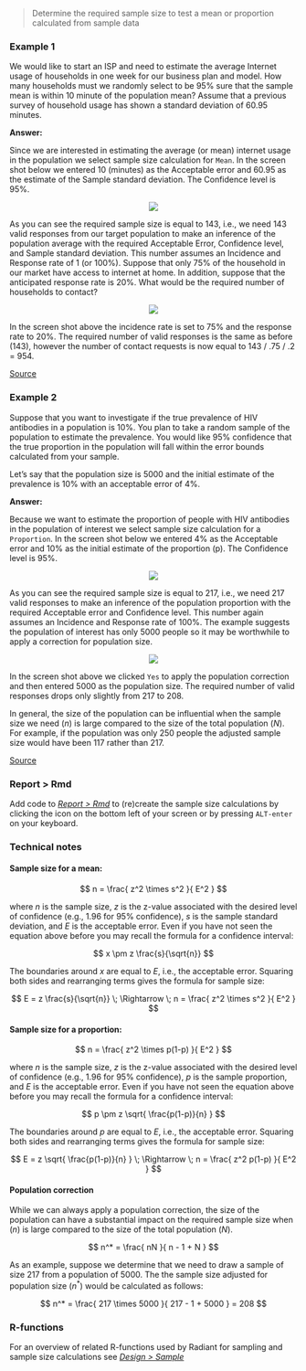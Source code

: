 > Determine the required sample size to test a mean or proportion calculated from sample data

### Example 1

We would like to start an ISP and need to estimate the average Internet usage of households in one week for our business plan and model. How many households must we randomly select to be 95% sure that the sample mean is within 10 minute of the population mean? Assume that a previous survey of household usage has shown a standard deviation of 60.95 minutes.

**Answer:**

Since we are interested in estimating the average (or mean) internet usage in the population we select sample size calculation for `Mean`. In the screen shot below we entered 10 (minutes) as the Acceptable error and 60.95 as the estimate of the Sample standard deviation. The Confidence level is 95%.

<p align="center"><img src="https://radiant-rstats.github.io/docs/design/figures_design//sample_size_ex1a.png"></p>

As you can see the required sample size is equal to 143, i.e., we need 143 valid responses from our target population to make an inference of the population average with the required Acceptable Error, Confidence level, and Sample standard deviation. This number assumes an Incidence and Response rate of 1 (or 100%). Suppose that only 75% of the household in our market have access to internet at home. In addition, suppose that the anticipated response rate is 20%. What would be the required number of households to contact?

<p align="center"><img src="https://radiant-rstats.github.io/docs/design/figures_design//sample_size_ex1b.png"></p>

In the screen shot above the incidence rate is set to 75% and the response rate to 20%. The required number of valid responses is the same as before (143), however the number of contact requests is now equal to 143 / .75 / .2 = 954.

<a href="http://www.isixsigma.com/tools-templates/sampling-data/how-determine-sample-size-determining-sample-size/" target="_blank">Source</a>

### Example 2

Suppose that you want to investigate if the true prevalence of HIV antibodies in a population is 10%. You plan to take a random sample of the population to estimate the prevalence. You would like 95% confidence that the true proportion in the population will fall within the error bounds calculated from your sample.

Let's say that the population size is 5000 and the initial estimate of the prevalence is 10% with an acceptable error of 4%.

**Answer:**

Because we want to estimate the proportion of people with HIV antibodies in the population of interest we select sample size calculation for a `Proportion`. In the screen shot below we entered 4% as the Acceptable error and 10% as the initial estimate of the proportion (p). The Confidence level is 95%.

<p align="center"><img src="https://radiant-rstats.github.io/docs/design/figures_design//sample_size_ex2a.png"></p>

As you can see the required sample size is equal to 217, i.e., we need 217 valid responses to make an inference of the population proportion with the required Acceptable error and Confidence level. This number again assumes an Incidence and Response rate of 100%. The example suggests the population of interest has only 5000 people so it may be worthwhile to apply a correction for population size.

<p align="center"><img src="https://radiant-rstats.github.io/docs/design/figures_design//sample_size_ex2b.png"></p>

In the screen shot above we clicked `Yes` to apply the population correction and then entered 5000 as the population size. The required number of valid responses drops only slightly from 217 to 208.

In general, the size of the population can be influential when the sample size we need ($n$) is large compared to the size of the total population ($N$). For example, if the population was only 250 people the adjusted sample size would have been 117 rather than 217.

<a href="http://bphc.hrsa.gov/policiesregulations/performancemeasures/patientsurvey/calculating.html" target="_blank">Source</a>

### Report > Rmd

Add code to <a href="https://radiant-rstats.github.io/docs/data/report_rmd.html" target="_blank">_Report > Rmd_</a> to (re)create the sample size calculations by clicking the <i title="report results" class="fa fa-edit"></i> icon on the bottom left of your screen or by pressing `ALT-enter` on your keyboard. 

### Technical notes

#### Sample size for a mean:

$$
  n = \frac{ z^2 \times s^2 }{ E^2 }
$$

where $n$ is the sample size, $z$ is the z-value associated with the desired level of confidence (e.g., 1.96 for 95% confidence), $s$ is the sample standard deviation, and $E$ is the acceptable error. Even if you have not seen the equation above before you may recall the formula for a confidence interval:

$$
  x \pm z \frac{s}{\sqrt{n}}
$$

The boundaries around $x$ are equal to $E$, i.e., the acceptable error. Squaring both sides and rearranging terms gives the formula for sample size:

$$
  E = z \frac{s}{\sqrt{n}} \; \Rightarrow \; n = \frac{ z^2 \times s^2 }{ E^2 }
$$


#### Sample size for a proportion:

$$
  n = \frac{ z^2 \times p(1-p) }{ E^2 }
$$

where $n$ is the sample size, $z$ is the z-value associated with the desired level of confidence (e.g., 1.96 for 95% confidence), $p$ is the sample proportion, and $E$ is the acceptable error. Even if you have not seen the equation above before you may recall the formula for a confidence interval:

$$
  p \pm z \sqrt{ \frac{p(1-p)}{n} }
$$

The boundaries around $p$ are equal to $E$, i.e., the acceptable error. Squaring both sides and rearranging terms gives the formula for sample size:

$$
  E = z \sqrt{ \frac{p(1-p)}{n} } \; \Rightarrow \; n = \frac{ z^2 p(1-p) }{ E^2 }
$$

#### Population correction

While we can always apply a population correction, the size of the population can have a substantial impact on the required sample size when ($n$) is large compared to the size of the total population ($N$).

$$
  n^* = \frac{ nN }{ n - 1 + N }
$$

As an example, suppose we determine that we need to draw a sample of size 217 from a population of 5000. The the sample size adjusted for population size ($n^*$) would be calculated as follows:

$$
  n^* = \frac{ 217 \times 5000 }{ 217 - 1 + 5000 } = 208
$$

### R-functions

For an overview of related R-functions used by Radiant for sampling and sample size calculations see <a href = "https://radiant-rstats.github.io/radiant.design/reference/index.html#section-design-sample" target="_blank">_Design > Sample_</a>
